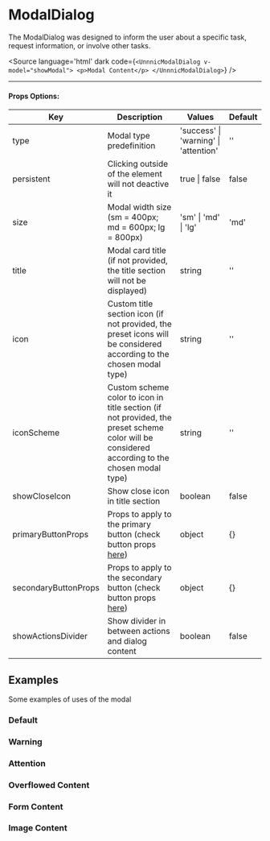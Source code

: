 

<Meta of={ModalDialogStories}/>

# ModalDialog

The ModalDialog was designed to inform the user about a specific task, request information, or involve other tasks.

<Source
  language='html'
  dark
  code={`
    <UnnnicModalDialog v-model="showModal">
    <p>Modal Content</p>
</UnnnicModalDialog>
  `}
/>

---

#### **Props Options:**

| Key                 | Description                                                                                                                                   | Values                                | Default |
|---------------------|-----------------------------------------------------------------------------------------------------------------------------------------------|---------------------------------------|---------|
| type                | Modal type predefinition                                                                                                                      | 'success' \| 'warning' \| 'attention' | ''      |
| persistent          | Clicking outside of the element will not deactive it                                                                                          | true \| false                         | false   |
| size                | Modal width size (sm = 400px; md = 600px; lg = 800px)                                                                                         | 'sm' \| 'md' \| 'lg'                  | 'md'    |
| title               | Modal card title (if not provided, the title section will not be displayed)                                                                   | string                                | ''      |
| icon                | Custom title section icon (if not provided, the preset icons will be considered according to the chosen modal type)                           | string                                | ''      |
| iconScheme          | Custom scheme color to icon in title section (if not provided, the preset scheme color will be considered according to the chosen modal type) | string                                | ''      |
| showCloseIcon       | Show close icon in title section                                                                                                              | boolean                               | false   |
| primaryButtonProps  | Props to apply to the primary button (check button props [here](?path=/story/form-button--primary))                                           | object                                | \{}     |
| secondaryButtonProps| Props to apply to the secondary button (check button props [here](?path=/story/form-button--primary))                                         | object                                | \{}     |
| showActionsDivider  | Show divider in between actions and dialog content                                                                                            | boolean                               | false   |

## Examples
Some examples of uses of the modal

### Default

<Story of={ModalDialogStories.Default} />

### Warning

<Story of={ModalDialogStories.Warning} />

### Attention

<Story of={ModalDialogStories.Attention} />

### Overflowed Content

<Story of={ModalDialogStories.Overflowed} />

### Form Content

<Story of={ModalDialogStories.Form} />

### Image Content

<Story of={ModalDialogStories.Image} />